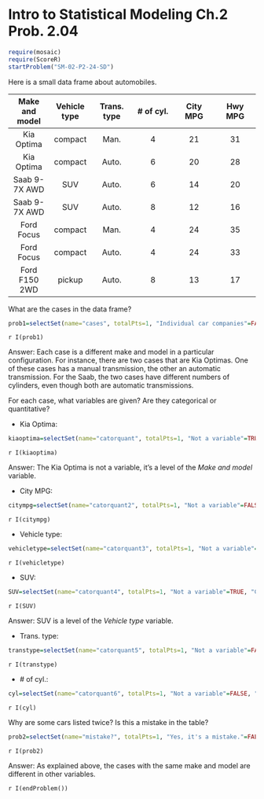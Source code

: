 Intro to Statistical Modeling Ch.2 Prob. 2.04
========================================================
```{r include=FALSE}
require(mosaic)
require(ScoreR)
startProblem("SM-02-P2-24-SD")
```

Here is a small data frame about automobiles.

Make and model  |  Vehicle type | Trans. type | \# of cyl. |  City MPG |  Hwy MPG
:-----: | :-----: | :-----: | :-----: | :-----: | :-----: 
Kia Optima  |  compact  | Man.  | 4 | 21  | 31
Kia Optima  | compact | Auto. | 6 | 20  | 28
Saab 9-7X AWD | SUV | Auto. | 6 | 14  | 20
Saab 9-7X AWD | SUV | Auto. | 8 | 12  | 16
Ford Focus  | compact | Man.  | 4 | 24  | 35
Ford Focus  | compact | Auto. | 4 | 24  | 33
Ford F150 2WD | pickup  | Auto. | 8 | 13  | 17     



What are the cases in the data frame?

```{r include=FALSE}
prob1=selectSet(name="cases", totalPts=1, "Individual car companies"=FALSE, "Individual makes and models of cars"=FALSE, "Individual configurations of cars"=TRUE, "Different sizes of cars"=FALSE)
```
 `r I(prob1)`

<aside>
Answer: 
Each case is a different make and model in a particular configuration.  For instance, there are two cases that are Kia Optimas.  One of these cases has a manual transmission, the other an automatic transmission.  For the Saab, the two cases have different numbers of cylinders, even though both are automatic transmissions.
</aside>

For each case, what variables are given?  Are they categorical 
or quantitative?

 * Kia Optima:
 
```{r include=FALSE}
kiaoptima=selectSet(name="catorquant", totalPts=1, "Not a variable"=TRUE, "Categorical"=FALSE, "Quantitative"=FALSE)
```

 `r I(kiaoptima)`

<aside>
Answer:
The Kia Optima is not a variable, it's a level of the *Make and
  model* variable.
</aside>

 * City MPG:
```{r include=FALSE}
citympg=selectSet(name="catorquant2", totalPts=1, "Not a variable"=FALSE, "Categorical"=FALSE, "Quantitative"=TRUE)
```

 `r I(citympg)`

 * Vehicle type:
```{r include=FALSE}
vehicletype=selectSet(name="catorquant3", totalPts=1, "Not a variable"=FALSE, "Categorical"=TRUE, "Quantitative"=FALSE)
```
 
 `r I(vehicletype)`

 * SUV:
 
```{r include=FALSE}
SUV=selectSet(name="catorquant4", totalPts=1, "Not a variable"=TRUE, "Categorical"=FALSE, "Quantitative"=FALSE)
```

 `r I(SUV)`

<aside>
Answer:
SUV is a level of the *Vehicle type* variable.
</aside>

 * Trans. type:
 
```{r include=FALSE}
transtype=selectSet(name="catorquant5", totalPts=1, "Not a variable"=FALSE, "Categorical"=TRUE, "Quantitative"=FALSE)
```
 `r I(transtype)`

 * \# of cyl.:
 
```{r include=FALSE}
cyl=selectSet(name="catorquant6", totalPts=1, "Not a variable"=FALSE, "Categorical"=FALSE, "Quantitative"=TRUE)
```
 `r I(cyl)`

Why are some cars listed twice?  Is this a mistake in the table?

```{r include=FALSE}
prob2=selectSet(name="mistake?", totalPts=1, "Yes, it's a mistake."=FALSE, "A car brand might be listed more than once, but the cases have different attributes on other variables."=TRUE, "Some cars are more in demand than others."=FALSE)
```
 `r I(prob2)`

<aside> Answer:
As explained above, the cases with the same make and model are
different in other variables.
</aside>

`r I(endProblem())`


